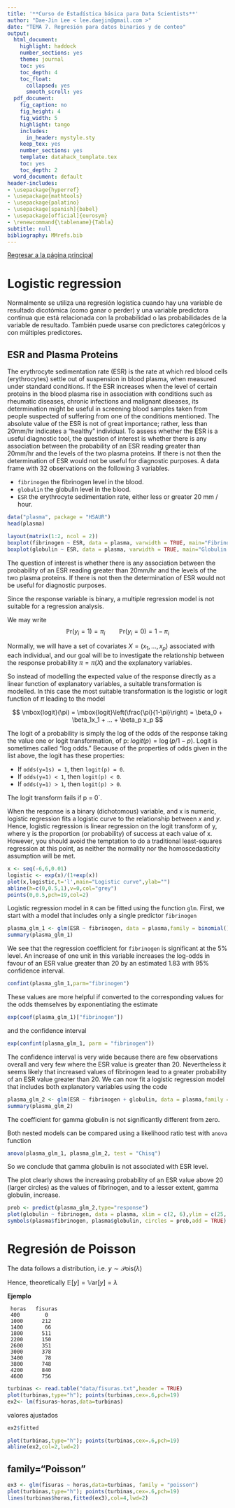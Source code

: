 ```yaml
---
title: '**Curso de Estadística básica para Data Scientists**'
author: "Dae-Jin Lee < lee.daejin@gmail.com >"
date: "TEMA 7. Regresión para datos binarios y de conteo"
output:
  html_document:
    highlight: haddock
    number_sections: yes
    theme: journal
    toc: yes
    toc_depth: 4
    toc_float:
      collapsed: yes
      smooth_scroll: yes
  pdf_document:
    fig_caption: no
    fig_height: 4
    fig_width: 5
    highlight: tango
    includes:
      in_header: mystyle.sty
    keep_tex: yes
    number_sections: yes
    template: datahack_template.tex
    toc: yes
    toc_depth: 2
  word_document: default
header-includes:
- \usepackage{hyperref}
- \usepackage{mathtools}
- \usepackage{palatino}
- \usepackage[spanish]{babel}
- \usepackage[official]{eurosym}
- \renewcommand{\tablename}{Tabla}
subtitle: null
bibliography: MMrefs.bib
---
```


\newpage

[Regresar a la página principal](https://idaejin.github.io/bcam-courses/R/datahack/)



# Logistic regression 

Normalmente se utiliza una regresión logística cuando hay una variable de resultado dicotómica (como ganar o perder) y una variable predictora continua que está relacionada con la probabilidad o las probabilidades de la variable de resultado. También puede usarse con predictores categóricos y con múltiples predictores.


## ESR and Plasma Proteins

The erythrocyte sedimentation rate (ESR) is the rate at which red blood cells (erythrocytes) settle out of suspension in blood plasma, when measured under standard conditions. If the ESR increases when the level of certain proteins in the blood plasma rise in association with conditions such as rheumatic diseases, chronic infections and malignant diseases, its determination might be useful in screening blood samples taken from people suspected of suffering from one of the conditions mentioned. The absolute value of the ESR is not of great importance; rather, less than 20mm/hr indicates a "healthy" individual. To assess whether the ESR is a useful diagnostic tool, the question of interest is whether there is any association between the probability of an ESR reading greater than 20mm/hr and the levels of the two plasma proteins. If there is not then the determination of ESR would not be useful for diagnostic purposes. A data frame with 32 observations on the following 3 variables.

  * `fibrinogen` the fibrinogen level in the blood.
  * `globulin`   the globulin level in the blood.
  * `ESR`  the erythrocyte sedimentation rate, either less or greater 20 mm / hour.

```r
data("plasma", package = "HSAUR")
head(plasma)
```

```r
layout(matrix(1:2, ncol = 2))
boxplot(fibrinogen ~ ESR, data = plasma, varwidth = TRUE, main="Fibrinogen level in the blood")
boxplot(globulin ~ ESR, data = plasma, varwidth = TRUE, main="Globulin level in the blood")
```

The question of interest is whether there is any association between the probability of an ESR reading greater than 20mm/hr and the levels of the two plasma proteins. If there is not then the determination of ESR would not be useful for diagnostic purposes.

Since the response variable is binary, a multiple regression model is not suitable for a regression analysis.

We may write
$$
\mathbb{P}\mbox{r}(y_i=1)=\pi_i \qquad \mathbb{P}\mbox{r}(y_i=0)=1-\pi_i
$$

Normally, we will have a set of covariates $X=(x_1,..., x_p)$ associated with each individual, and our goal will be to investigate the relationship between the response probability $\pi=\pi(X)$ and
the explanatory variables.

So instead of modelling the expected value of the response directly as a linear function of explanatory variables, a suitable transformation is modelled. In this case the most suitable transformation is the logistic or logit function of $\pi$ leading to the model


$$
  \mbox{logit}(\pi) = \mbox{logit}\left(\frac{\pi}{1-\pi}\right) = \beta_0 + \beta_1x_1 + ... + \beta_p x_p
$$

The logit of a probability is simply the log of the odds of the response taking the value one or logit transformation, of p: $logit(p) = \log(p/1-p)$. Logit is sometimes called "log odds." Because of the properties of odds given in the list above, the logit has these properties:

  *  If `odds(y=1s) = 1`, then `logit(p) = 0`.
  *  If `odds(y=1) < 1`, then `logit(p) < 0`.
  *  If `odds(y=1) > 1`, then `logit(p) > 0`.
  
The logit transform fails if p = 0`.

When the response is a binary (dichotomous) variable, and x is numeric, logistic regression fits a logistic curve to the relationship between $x$ and $y$. Hence, logistic regression is linear regression on the logit transform of y, where y is the proportion (or probability) of success at each value of x. However, you should avoid the temptation to do a traditional least-squares regression at this point, as neither the normality nor the homoscedasticity assumption will be met.

```r
x <- seq(-6,6,0.01)
logistic <- exp(x)/(1+exp(x))
plot(x,logistic,t='l',main="Logistic curve",ylab="")
abline(h=c(0,0.5,1),v=0,col="grey")
points(0,0.5,pch=19,col=2)
```

Logistic regression model in `R` can be fitted using the function `glm`. First, we start with a model that includes only a single predictor `fibrinogen` 

```r
plasma_glm_1 <- glm(ESR ~ fibrinogen, data = plasma,family = binomial())
summary(plasma_glm_1)
```

We see that the regression coefficient for `fibrinogen` is significant at the $5\%$ level. An increase of one unit
in this variable increases the log-odds in favour of an ESR value greater than 20 by an estimated $1.83$ with $95\%$ confidence interval.

```r
confint(plasma_glm_1,parm="fibrinogen")
```
These values are more helpful if converted to the corresponding values for the odds themselves by exponentiating the estimate

```r
exp(coef(plasma_glm_1)["fibrinogen"])
```
and the confidence interval
```r
exp(confint(plasma_glm_1, parm = "fibrinogen"))
```

<!-- ```{r} -->
<!-- layout(matrix(1:2, ncol = 2)) -->
<!-- cdplot(ESR ~ fibrinogen, data = plasma) -->
<!-- cdplot(ESR ~ globulin, data = plasma) -->
<!-- ``` -->


The confidence interval is very wide because there are few observations overall and very few where the ESR value is greater than 20. Nevertheless it seems likely that increased values of fibrinogen lead to a greater probability of an ESR value greater than 20. We can now fit a logistic regression model that includes both explanatory variables using the code

```r
plasma_glm_2 <- glm(ESR ~ fibrinogen + globulin, data = plasma,family = binomial())
summary(plasma_glm_2)
```

The coefficient for gamma globulin is not significantly different from zero.

Both nested models can be compared using a likelihood ratio test with `anova` function 
```r
anova(plasma_glm_1, plasma_glm_2, test = "Chisq")
```
So we conclude that gamma globulin is not associated with ESR level.


The plot clearly shows the increasing probability of an ESR value above 20 (larger circles) as the values of fibrinogen, and to a
lesser extent, gamma globulin, increase.

```r
prob <- predict(plasma_glm_2,type="response")
plot(globulin ~ fibrinogen, data = plasma, xlim = c(2, 6),ylim = c(25, 55), pch = ".")
symbols(plasma$fibrinogen, plasma$globulin, circles = prob,add = TRUE)
```

# Regresión de Poisson

The data follows a \alert{Poisson} distribution, i.e. $y \sim \mathcal{P}\mbox{ois}(\lambda)$

Hence, theoretically $\mathbb{E}[y] = \mathbb{V}\mbox{ar}[y] = \lambda$


**Ejemplo**

```
 horas   fisuras
 400        0
 1000      212
 1400       66
 1800      511
 2200      150
 2600      351
 3000      378
 3400       78
 3800      748
 4200      840
 4600      756
```

```r
turbinas <- read.table("data/fisuras.txt",header = TRUE)
plot(turbinas,type="h"); points(turbinas,cex=.6,pch=19)
ex2<- lm(fisuras~horas,data=turbinas)
```
valores ajustados
```r
ex2$fitted
```

```r
plot(turbinas,type="h"); points(turbinas,cex=.6,pch=19)
abline(ex2,col=2,lwd=2)
```

## family="Poisson"

```r
ex3 <- glm(fisuras ~ horas,data=turbinas, family = "poisson")
plot(turbinas,type="h"); points(turbinas,cex=.6,pch=19)
lines(turbinas$horas,fitted(ex3),col=4,lwd=2)
```





